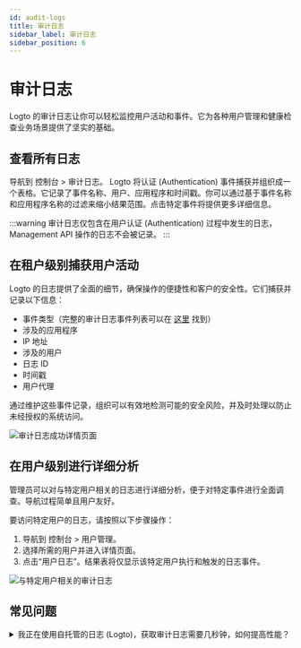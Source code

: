 ```yaml
---
id: audit-logs
title: 审计日志
sidebar_label: 审计日志
sidebar_position: 6
---
```


# 审计日志

Logto 的审计日志让你可以轻松监控用户活动和事件。它为各种用户管理和健康检查业务场景提供了坚实的基础。

## 查看所有日志

导航到 <CloudLink to="/audit-logs">控制台 > 审计日志</CloudLink>。 Logto 将认证 (Authentication) 事件捕获并组织成一个表格。它记录了事件名称、用户、应用程序和时间戳。你可以通过基于事件名称和应用程序名称的过滤来缩小结果范围。点击特定事件将提供更多详细信息。

:::warning
审计日志仅包含在用户认证 (Authentication) 过程中发生的日志，Management API 操作的日志不会被记录。
:::

## 在租户级别捕获用户活动

Logto 的日志提供了全面的细节，确保操作的便捷性和客户的安全性。它们捕获并记录以下信息：

- 事件类型（完整的审计日志事件列表可以在 [这里](https://github.com/logto-io/logto/blob/master/packages/console/src/consts/logs.ts) 找到）
- 涉及的应用程序
- IP 地址
- 涉及的用户
- 日志 ID
- 时间戳
- 用户代理

通过维护这些事件记录，组织可以有效地检测可能的安全风险，并及时处理以防止未经授权的系统访问。

![审计日志成功详情页面](./assets/audit-log-success-details-page.png)

## 在用户级别进行详细分析

管理员可以对与特定用户相关的日志进行详细分析，便于对特定事件进行全面调查。导航过程简单且用户友好。

要访问特定用户的日志，请按照以下步骤操作：

1. 导航到 <CloudLink to="/users">控制台 > 用户管理</CloudLink>。
2. 选择所需的用户并进入详情页面。
3. 点击“用户日志”。结果表将仅显示该特定用户执行和触发的日志事件。

![与特定用户相关的审计日志](./assets/audit-logs-related-to-specific-user.png)

## 常见问题

<details>
<summary>我正在使用自托管的日志 (Logto)，获取审计日志需要几秒钟，如何提高性能？</summary>

OSS 用户应添加 cronjob 定期清理过期的审计日志。

</details>
